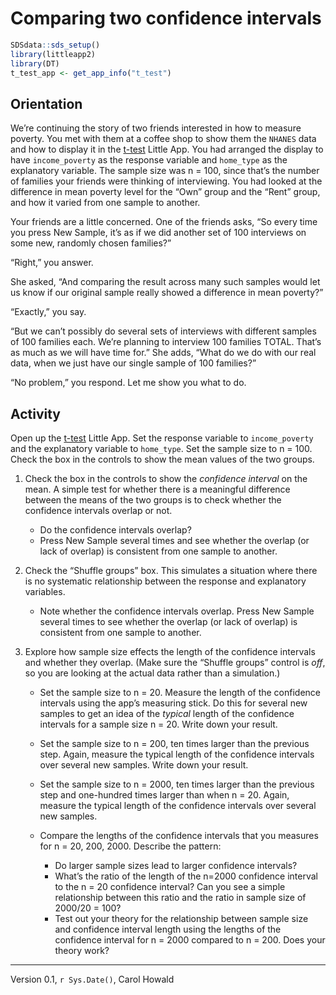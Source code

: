 # Comparing two confidence intervals

```r
SDSdata::sds_setup()
library(littleapp2)
library(DT)
t_test_app <- get_app_info("t_test")
```

## Orientation

We're continuing the story of two friends interested in how to measure poverty. You met with them at a coffee shop to show them the `NHANES` data and how to display it in the [t-test](`r t_test_app$url`) Little App. You had arranged the display to have `income_poverty` as the response variable and `home_type` as the explanatory variable. The sample size was n = 100, since that's the number of families your friends were thinking  of interviewing. You had looked at the difference in mean poverty level for the "Own" group and the "Rent" group, and how it varied from one sample to another.

Your friends are a little concerned. One of the friends asks, "So every time you press New Sample, it's as if we did another set of 100 interviews on some new, randomly chosen families?"

"Right," you answer.

She asked, "And comparing the result across many such samples would let us know if our original sample really showed a difference in  mean poverty?" 

"Exactly," you say.

"But we can't possibly do several sets of interviews with different samples of 100 families each. We're planning to interview 100 families TOTAL. That's as much as we will have time for." She adds, "What do we do with our real data, when we just have our single sample of 100 families?"

"No problem," you respond. Let me show you what to do.
 
## Activity

Open up the [t-test](`r t_test_app$url`) Little App.  Set the response variable to `income_poverty` and the explanatory variable to `home_type`. Set the sample size to n = 100. Check the box in the controls to show the mean values of the two groups.

1. Check the box in the controls to show the *confidence interval* on the mean.  A simple test for whether there is a meaningful difference between the means of the two groups is to check whether the confidence intervals overlap or not.

     * Do the confidence intervals overlap?
     * Press New Sample several times and see whether the overlap (or lack of overlap) is consistent from one sample to another.
     
2. Check the "Shuffle groups" box. This simulates a situation where there is no systematic relationship between the response and explanatory variables. 

     * Note whether the confidence intervals overlap. Press New Sample several times to see whether the overlap (or lack of overlap) is consistent from one sample to another.
     
3. Explore how sample size effects the length of the confidence intervals and whether they overlap. (Make sure the "Shuffle groups" control is *off*, so you are looking at the actual data rather than a simulation.)

    * Set the sample size to n = 20. Measure the length of the confidence intervals using the app's measuring stick. Do this for several new samples to get an idea of the *typical* length of the confidence intervals for a sample size n = 20. Write down your result.
    
    * Set the sample size to n = 200, ten times larger than the previous step. Again, measure the typical length of the confidence intervals over several new samples. Write down your result.
    
    * Set the sample size to n = 2000, ten times larger than the previous step and one-hundred times larger than when n = 20. Again, measure the typical length of the confidence intervals over several new samples.

     * Compare the lengths of the confidence intervals that you measures for n = 20, 200, 2000. Describe the pattern:
          - Do larger sample sizes lead to larger confidence intervals?
          - What's the ratio of the length of the n=2000 confidence interval to the n = 20 confidence interval? Can you see a simple relationship between this ratio and the ratio in sample size of 2000/20 = 100?
          - Test out your theory for the relationship between sample size and confidence interval length using the lengths of the confidence interval for n = 2000 compared to n  = 200. Does your theory work? 



----------------------

Version 0.1, `r Sys.Date()`, Carol Howald